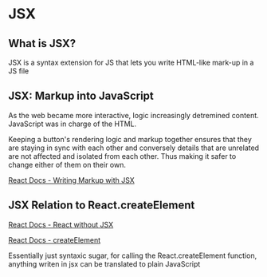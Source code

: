# JSX

## What is JSX?
JSX is a syntax extension for JS that lets you write 
HTML-like mark-up in a JS file

## JSX: Markup into JavaScript
As the web became more interactive, logic increasingly 
detremined content. JavaScript was in charge of the HTML.

Keeping a button's rendering logic and markup together ensures
that they are staying in sync with each other and conversely details
that are unrelated are not affected and isolated from each other.
Thus making it safer to change either of them on their own.


[React Docs - Writing Markup with JSX](https://beta.reactjs.org/learn/writing-markup-with-jsx)

## JSX Relation to React.createElement
[React Docs - React without JSX](https://reactjs.org/docs/react-without-jsx.html)

[React Docs - createElement](https://beta.reactjs.org/reference/react/createElement)

Essentially just syntaxic sugar, for calling the React.createElement function, anything writen in jsx
can be translated to plain JavaScript